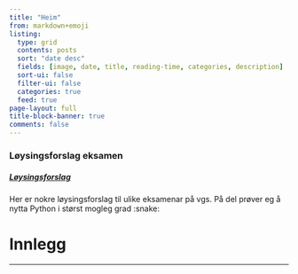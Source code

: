 ```yaml
---
title: "Heim"
from: markdown+emoji
listing:
  type: grid
  contents: posts
  sort: "date desc"
  fields: [image, date, title, reading-time, categories, description]
  sort-ui: false
  filter-ui: false
  categories: true
  feed: true
page-layout: full
title-block-banner: true
comments: false
---
```

### Løysingsforslag eksamen

##### [Løysingsforslag](series-lf.html)
Her er nokre løysingsforslag til ulike eksamenar på vgs.
På del prøver eg å nytta Python i størst mogleg grad :snake:

# Innlegg

---


